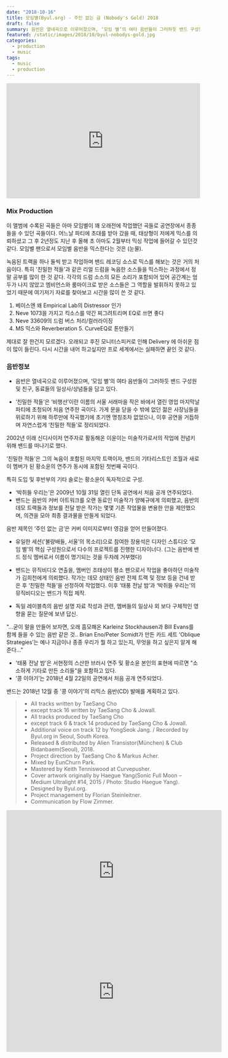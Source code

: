 ```yaml
---
date: "2018-10-16"
title: 모임별(Byul.org) - 주인 없는 금 (Nobody's Gold) 2018
draft: false
summary: 음반은 열네곡으로 이루어졌으며, ‘모임 별’의 여타 음반들이 그러하듯 밴드 구성원 및 친구, 동료들의 일상사/상념들을 담고 있다.
featured: /static/images/2018/10/byul-nobodys-gold.jpg
categories: 
  - production
  - music
tags:
  - music
  - production
---
```


<div className="container flex justify-center">
  <iframe
    width="100%"
    height="300"
    scrolling="no"
    frameBorder="no"
    allow="autoplay"
    src="https://w.soundcloud.com/player/?url=https%3A//api.soundcloud.com/tracks/503147067&color=%23a094ac&auto_play=false&hide_related=false&show_comments=true&show_user=true&show_reposts=false&show_teaser=true&visual=true"
  ></iframe>
</div>

### Mix Production

이 앨범에 수록된 곡들은 아마 모임별이 꽤 오래전에 작업했던 곡들로 공연장에서 종종 들을 수 있던 곡들이다. 어느날 파티에 초대를 받아 갔을 때, 태상형이 저에게 믹스를 의뢰하셨고 그 후 2년정도 지난 후 올해 초 아마도 2월부터 믹싱 작업에 들어갈 수 있던것 같다. 모임별 팬으로서 모임별 음반을 믹스한다는 것은 (눈물).

녹음된 트랙을 하나 둘씩 받고 작업하며 밴드 레코딩 소스로 믹스를 해보는 것은 거의 처음이다. 특히 '친밀한 적들'과 같은 리얼 드럼을 녹음한 소스들을 믹스하는 과정에서 정말 공부를 많이 한 것 같다. 각각의 드럼 소스의 모든 소리가 포함되어 있어 공간계는 엄두가 나지 않았고 엠비언스와 룸마이크로 받은 소스들은 그 역할을 발휘하지 못하고 있었기 때문에 여기저기 자료를 찾아보고 시간을 많이 쓴 것 같다.

1. 베이스엔 왜 Empirical Lab의 Distressor 인가
2. Neve 1073을 가지고 킥소스를 약간 찌그려트리며 EQ로 쓰면 좋다
3. Neve 33609의 드럼 버스 처리/컬러라이징
4. MS 믹스와 Reverberation 5. CurveEQ로 톤만들기

제대로 잘 한건지 모르겠다. 오래되고 후진 모니터스피커로 인해 Delivery 에 아쉬운 점이 많이 들린다. 다시 시간을 내어 하고싶지만 프로 세계에서는 실패하면 끝인 것 같다.

### 음반정보

- 음반은 열네곡으로 이루어졌으며, ‘모임 별’의 여타 음반들이 그러하듯 밴드 구성원 및 친구, 동료들의 일상사/상념들을 담고 있다.

- ‘친밀한 적들’은 ‘비행선’이란 이름의 서울 서래마을 작은 바에서 열린 영업 마지막날 파티에 초청되어 처음 연주한 곡이다.
  가게 문을 닫을 수 밖에 없던 젊은 사장님들을 위로하기 위해 하루만에 작곡했기에 초기엔 명칭조차 없었으나, 이후 공연을 거듭하며 자연스럽게 ‘친밀한 적들’로 정리되었다.

2002년 이래 신디사이저 연주자로 활동해온 이윤이는 미술작가로서의 작업에 전념키 위해 밴드를 떠나기로 했다.

‘친밀한 적들’은 그의 녹음이 포함된 마지막 트랙이자, 밴드의 기타리스트인 조월과 새로이 멤버가 된 황소윤의 연주가 동시에 포함된 첫번째 곡이다.

특히 도입 및 후반부의 기타 솔로는 황소윤이 독자적으로 구성.

- ‘박쥐들 우리는’은 2009년 10월 31일 열린 단독 공연에서 처음 공개 연주되었다.
- 밴드는 음반의 커버 아트워크를 오랜 동료인 미술작가 양혜규에게 의뢰했고, 음반의 데모 트랙들과 정보를 전달 받은 작가는 몇몇 기존 작업물을 변용한 안을 제안했으며, 의견을 모아 최종 결과물을 만들게 되었다.

음반 제목인 ‘주인 없는 금’은 커버 이미지로부터 영감을 얻어 만들어졌다.

- 유일한 세션(’불량배들, 서울’의 목소리)으로 참여한 장용석은 디자인 스튜디오 ‘모임 별’의 핵심 구성원으로서 다수의 프로젝트를 진행한 디자이너다.
  (그는 음반에 밴드 정식 멤버로서 이름이 명기되는 것을 두차례 거부했다)

- 밴드는 뮤직비디오 연출을, 멤버인 조태상이 평소 팬으로서 작업을 좋아하던 미술작가 김희천에게 의뢰했다.
  작가는 데모 상태인 음반 전체 트랙 및 정보 등을 건네 받은 후 ‘친밀한 적들’을 선정하여 작업했다.
  이후 ‘태풍 전날 밤’과 ‘박쥐들 우리는’의 뮤직비디오는 밴드가 직접 제작.

- 독일 레이블측의 음반 설명 자료 작성과 관련, 멤버들의 일상사 외 보다 구체적인 영향을 묻는 질문에 보낸 답신.

"...굳이 말을 만들어 보자면,
오래 흠모해온 Karleinz Stockhausen과 Bill Evans를 함께 들을 수 있는 음반 같은 것..
Brian Eno/Peter Scmidt가 만든 카드 세트 ‘Oblique Strategies’는 예나 지금이나 종종 우리가 뭘 하고 있는지, 무엇을 하고 싶은지 알게 해준다..."

- '태풍 전날 밤'은 서현정의 스산한 브러시 연주 및 황소윤 본인의 표현에 따르면 "소소하게 기타로 만든 소리들"을 포함하고 있다.
- ‘콩 이야기’는 2018년 4월 22일의 공연에서 처음 공개 연주되었다.

밴드는 2018년 12월 중 '콩 이야기'의 리믹스 음반(CD) 발매를 계획하고 있다.

> - All tracks written by TaeSang Cho
> - except track 16 written by TaeSang Cho & Jowall.
> - All tracks produced by TaeSang Cho
> - except track 6 & track 14 produced by TaeSang Cho & Jowall.
> - Additional voice on track 12 by YongSeok Jang. / Recorded by Byul.org in Seoul, South Korea.
> - Released & distributed by Alien Transistor(München) & Club Bidanbaem(Seoul), 2018.
> - Project direction by TaeSang Cho & Markus Acher.
> - Mixed by EunChurn Park.
> - Mastered by Keith Tenniswood at Curvepusher.
> - Cover artwork originally by Haegue Yang(Sonic Full Moon – Medium Ultralight #14, 2015 / Photo: Studio Haegue Yang).
> - Designed by Byul.org.
> - Project management by Florian Steinleitner.
> - Communication by Flow Zimmer.

<div className="aspect-ratio container flex justify-center">
  <iframe
    width="560"
    height="315"
    src="https://www.youtube.com/embed/OxEChJuL2tY"
    frameBorder="0"
    allow="autoplay; encrypted-media"
    allowFullScreen
  ></iframe>
</div>

<div className="aspect-ratio container flex justify-center">
  <iframe
    width="560"
    height="315"
    src="https://www.youtube.com/embed/LrOSO7vY50E"
    frameBorder="0"
    allow="autoplay; encrypted-media"
    allowFullScreen
  ></iframe>
</div>
